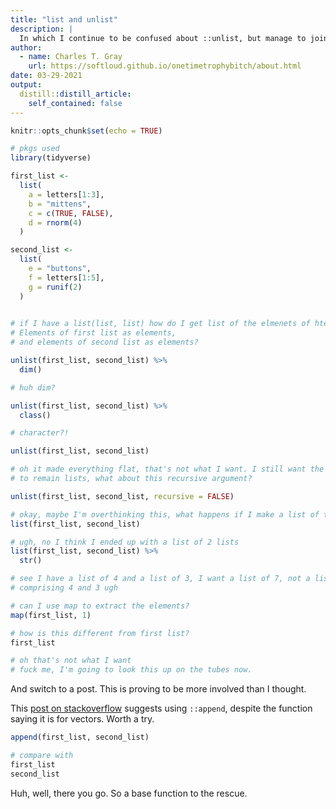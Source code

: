 ```yaml
---
title: "list and unlist"
description: |
  In which I continue to be confused about ::unlist, but manage to join two lists, as required
author:
  - name: Charles T. Gray
    url: https://softloud.github.io/onetimetrophybitch/about.html
date: 03-29-2021
output:
  distill::distill_article:
    self_contained: false
---
```



```r
knitr::opts_chunk$set(echo = TRUE)
```

```r
# pkgs used
library(tidyverse)
```


```r


first_list <-
  list(
    a = letters[1:3],
    b = "mittens",
    c = c(TRUE, FALSE),
    d = rnorm(4)
  )

second_list <- 
  list(
    e = "buttons",
    f = letters[1:5],
    g = runif(2)
  )
  

# if I have a list(list, list) how do I get list of the elmenets of hte list? 
# Elements of first list as elements,
# and elements of second list as elements?

unlist(first_list, second_list) %>% 
  dim()

# huh dim?

unlist(first_list, second_list) %>% 
  class()

# character?!

unlist(first_list, second_list)

# oh it made everything flat, that's not what I want. I still want the elements 
# to remain lists, what about this recursive argument?

unlist(first_list, second_list, recursive = FALSE) 

# okay, maybe I'm overthinking this, what happens if I make a list of two lists
list(first_list, second_list)

# ugh, no I think I ended up with a list of 2 lists
list(first_list, second_list) %>% 
  str()

# see I have a list of 4 and a list of 3, I want a list of 7, not a list of 2 
# comprising 4 and 3 ugh

# can I use map to extract the elements?
map(first_list, 1)

# how is this different from first list?
first_list

# oh that's not what I want
# fuck me, I'm going to look this up on the tubes now.

```

And switch to a post. This is proving to be more involved than I thought. 

This [post on stackoverflow](https://stackoverflow.com/questions/14848172/appending-a-list-to-a-list-of-lists-in-r) suggests using `::append`, despite the function saying it is for vectors. Worth a try.

```r
append(first_list, second_list)

# compare with 
first_list
second_list

```

Huh, well, there you go. So a base function to the rescue. 

